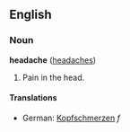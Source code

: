 ==English==
===Noun===
'''headache''' ([[headaches]])

# Pain in the head.

====Translations====
*German: [[Kopfschmerzen]] ''f''